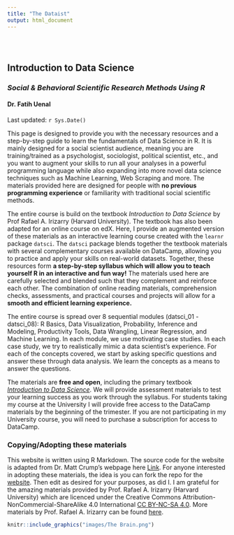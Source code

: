 ```yaml
---
title: "The Dataist"
output: html_document
---
```


<style type="text/css">
.title {
  display: none;
}

#getting-started img {
  margin-right: 10px;
}

</style>

<div class="row" style="padding-top: 30px;">
<div class="col-sm-6">

# **Introduction to Data Science**
### *Social & Behavioral Scientific Research Methods Using R* {style="padding-top: 0px;"}

#### Dr. Fatih Uenal
Last updated: `r Sys.Date()`


This page is designed to provide you with the necessary resources and a step-by-step guide to learn the fundamentals of Data Science in R. It is mainly designed for a social scientist audience, meaning you are training/trained as a psychologist, sociologist, political scientist, etc., and you want to augment your skills to run all your analyses in a powerful programming language while also expanding into more novel data science techniques such as Machine Learning, Web Scraping and more. The materials provided here are designed for people with **no previous programming experience** or familiarity with traditional social scientific methods. 

The entire course is build on the textbook *Introduction to Data Science* by Prof Rafael A. Irizarry (Harvard University). The textbook has also been adapted for an online course on edX. Here, I provide an augmented version of these materials as an interactive learning course created with the `learnr` package `datsci`. The `datsci` package blends together the textbook materials with several complementary courses available on DataCamp, allowing you to practice and apply your skills on real-world datasets. Together, these resources form **a step-by-step syllabus which will allow you to teach yourself R in an interactive and fun way!** The materials used here are carefully selected and blended such that they complement and reinforce each other. The combination of online reading materials, comprehension checks, assessments, and practical courses and projects will allow for a **smooth and efficient learning experience.**

The entire course is spread over 8 sequential modules (datsci_01 - datsci_08): R Basics, Data Visualization, Probability, Inference and Modeling, Productivity Tools, Data Wrangling, Linear Regression, and Machine Learning. In each module, we use motivating case studies. In each case study, we try to realistically mimic a data scientist’s experience. For each of the concepts covered, we start by asking specific questions and answer these through data analysis. We learn the concepts as a means to answer the questions.

The materials are **free and open**, including the primary textbook [*Introduction to Data Science*](https://rafalab.github.io/dsbook/). We will provide assessment materials to test your learning success as you work through the syllabus. For students taking my course at the University I will provide free access to the DataCamp materials by the beginning of the trimester. If you are not participating in my University course, you will need to purchase a subscription for access to DataCamp.

### Copying/Adopting these materials

This website is written using R Markdown. The source code for the website is adapted from Dr. Matt Crump's webpage here [Link](https://github.com/CrumpLab/psyc3400).  For anyone interested in adopting these materials, the idea is you can fork the repo for the [website](https://github.com/CrumpLab/psyc3400). Then edit as desired for your purposes, as did I. I am grateful for the amazing materials provided by Prof. Rafael A. Irizarry (Harvard University) which are licenced under the Creative Commons Attribution-NonCommercial-ShareAlike 4.0 International [CC BY-NC-SA 4.0](https://creativecommons.org/licenses/by-nc-sa/4.0/). More materials by Prof. Rafael A. Irizarry can be found [here](http://rafalab.github.io/).  

</div>
<div class="col-sm-6">

<a href="https://fuenal.github.io/dataism/Lectures.html">
```r
knitr::include_graphics("images/The Brain.png")
```
</a>


</div>
</div>
